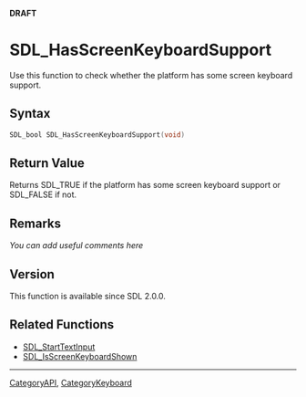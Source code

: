 <span color="red">'''DRAFT'''</span>


<!-- #*^*^*^*^*See http://wiki.libsdl.org/moin.cgi/SGFunctions for details on editing this page*^*^*^*^* -->


= SDL_HasScreenKeyboardSupport =
Use this function to check whether the platform has some screen keyboard support.




== Syntax ==
<syntaxhighlight lang='c++'>
SDL_bool SDL_HasScreenKeyboardSupport(void)
</syntaxhighlight>


== Return Value ==
Returns SDL_TRUE if the platform has some screen keyboard support or SDL_FALSE if not.



== Remarks ==
''You can add useful comments here''

<!-- #Leave this section as-is unless you have a remark to put in.  In that case, replace ''You can add useful comments here'' with your remark(s) following the Style Guide instructions.  Leave the rest of the markup alone and delete this comment. -->

== Version ==
This function is available since SDL 2.0.0.

== Related Functions ==
* [[SDL_StartTextInput]]
* [[SDL_IsScreenKeyboardShown]]

----
[[CategoryAPI]], [[CategoryKeyboard]]
<!-- #See the Style Guide for instructions on editing the footer. -->
